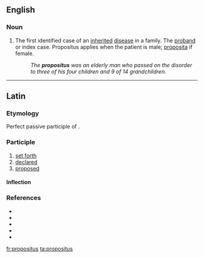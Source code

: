 ==English==

===Noun===
{{en-noun|es}}

# The first identified case of an [[inherited]] [[disease]] in a family. The [[proband]] or index case. Propositus applies when the patient is male; [[proposita]] if female.
#: ''The '''propositus''' was an elderly man who passed on the disorder to three of his four children and 9 of 14 grandchildren.''

----

==Latin==

===Etymology===
Perfect passive participle of {{m|la|prōpōnō}}.

===Participle===
{{la-perfect participle|prōposit}}

# [[set forth]]
# [[declared]]
# [[proposed]]

====Inflection====
{{la-decl-1&2|prōposit}}

===References===
* {{R:L&S}}
* {{R:Elementary Lewis}}
* {{R:du Cange}}
* {{R:Gaffiot}}
* {{R:M&A}}

[[fr:propositus]]
[[ta:propositus]]